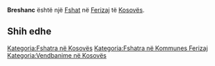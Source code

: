 {{Fshat në Kosovës
 | Emri                = Breshanc
| sqi_D_name = Breshanc
| sqi_D_FULL_NAME_RO = Breshanc
| sqi_D_FULL_NAME_ND_RO = Breshanc
| sqi_D_SORT_NAME_RG = BRESHANC
| sqi_D_FULL_NAME_RG = Breshanc
| sqi_D_FULL_NAME_ND_RG = Breshanc
| sqi_V_name = Bresenë
| sqi_V_FULL_NAME_RO = Bresenë
| sqi_V_FULL_NAME_ND_RO = Bresene
| sqi_V_SORT_NAME_RG = BRESENE
| sqi_V_FULL_NAME_RG = Bresenë
| sqi_V_FULL_NAME_ND_RG = Bresene
| srp_N_name = Brešance
| srp_N_FULL_NAME_RO = Brešance
| srp_N_FULL_NAME_ND_RO = Bresance
| srp_N_SORT_NAME_RG = BRESANCE
| srp_N_FULL_NAME_RG = Brešance
| srp_N_FULL_NAME_ND_RG = Bresance
| srp_NS_name = Брешанце
| srp_NS_FULL_NAME_RO = Брешанце
| srp_NS_FULL_NAME_ND_RO = Брешанце
| srp_NS_SORT_NAME_RG = БРЕШАНЦЕ
| srp_NS_FULL_NAME_RG = Брешанце
| srp_NS_FULL_NAME_ND_RG = Брешанце
| srp_V_name = Brešance Mehana
| srp_V_FULL_NAME_RO = Brešance Mehana
| srp_V_FULL_NAME_ND_RO = Bresance Mehana
| srp_V_SORT_NAME_RG = BRESANCEMEHANA
| srp_V_FULL_NAME_RG = Brešance Mehana
| srp_V_FULL_NAME_ND_RG = Bresance Mehana

 | Emri (Rasa dhanore) = 
 | Figura              = 
 | Shteti              = Kosovo
 | Komuna              = Ferizaj
 | Kodi postar         = 
 | Sipërfaqja          = 

 | Popullsia           = 

 | Regj. i popullsisë  = 
 | Dend. e popullsisë  = 
 | Faqja zyrtare       = 
 <!--- Koordinatat ----> 
 | Gjerësia            = 42.410833
 | Gjatësia            = 20.778889
 | Lartësia            = 
}}
'''Breshanc''' është një [[Fshat]] në [[Ferizaj]] të [[Kosovës]].

<!-- == Gjeografia == -->
<!-- == Historia == -->
<!-- == Demografia == -->
== Shih edhe ==
{{Komuna Ferizaj}}
{{Kosovo-Administrata-Cung}}

[[Kategoria:Fshatra në Kosovës]]
[[Kategoria:Fshatra në Kommunes Ferizaj]]
[[Kategoria:Vendbanime në Kosovës]]